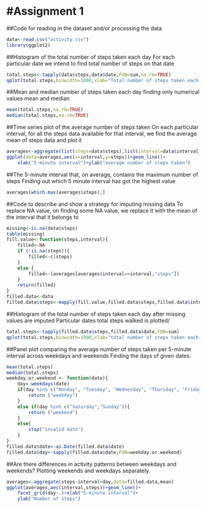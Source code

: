 #Assignment 1
=======================================

##Code for reading in the dataset and/or processing the data
```r
data<-read.csv("activity.csv")
library(ggplot2)
```


##Histogram of the total number of steps taken each day
For each particular date we intend to find total number of steps on that date
```r
total.steps<-tapply(data$steps,data$date,FUN=sum,na.rm=TRUE)
qplot(total.steps,binwidth=1000,xlab="Total number of steps taken each day")
```


##Mean and median number of steps taken each day
finding only numerical values mean and median
```r
mean(total.steps,na.rm=TRUE)
median(total.steps,na.rm=TRUE)
```


##Time series plot of the average number of steps taken
On each particular interval, for all the steps data available for that interval, we find the average mean of steps data and plot it
```r
averages<-aggregate(list(steps=data$steps),list(interval=data$interval),FUN=mean,na.rm=TRUE)
ggplot(data=averages,aes(x=interval,y=steps))+geom_line()+
    xlab("5-minute interval")+ylab("average number of steps taken")
```


##The 5-minute interval that, on average, contains the maximum number of steps
Finding out which 5 minute interval has got the highest value
```r
averages[which.max(averages$steps),]
```


##Code to describe and show a strategy for imputing missing data
To replace NA value, on finding some NA value, we replace it with the mean of the interval that it belongs to
```r
missing<-is.na(data$steps)
table(missing)
fill.value<-function(steps,interval){
    filled<-NA
    if (!is.na(steps)){
        filled<-c(steps)
    }
    else {
        filled<-(averages[averages$interval==interval,"steps"])
    }
    return(filled)
}
filled.data<-data
filled.data$steps<-mapply(fill.value,filled.data$steps,filled.data$interval)
```


##Histogram of the total number of steps taken each day after missing values are imputed
Particular dates total steps walked is plotted/
```r
total.steps<-tapply(filled.data$steps,filled.data$date,FUN=sum)
qplot(total.steps,binwidth=1000,xlab="total number of steps taken each day")
```


##Panel plot comparing the average number of steps taken per 5-minute interval across weekdays and weekends
Finding the days of given dates.
```r
mean(total.steps)
median(total.steps)
weekday.or.weekend <- function(date){
    day<-weekdays(date)
    if(day %in% c("Monday", "Tuesday", "Wednesday", "Thursday", "Friday")){
        return ("weekday")
    }
    else if(day %in% c("Saturday","Sunday")){
        return ("weekend")
    }
    else{
        stop("invalid date")
    }
}
filled.data$date<-as.Date(filled.data$date)
filled.data$day<-sapply(filled.data$date,FUN=weekday.or.weekend)
```


##Are there differences in activity patterns between weekdays and weekends?
Plotting weekends and weekdays separately. 
```r
averages<-aggregate(steps~interval+day,data=filled.data,mean)
ggplot(averages,aes(interval,steps))+geom_line()+
    facet_grid(day~.)+xlab("5-minute interval")+
    ylab("Number of steps")
```

